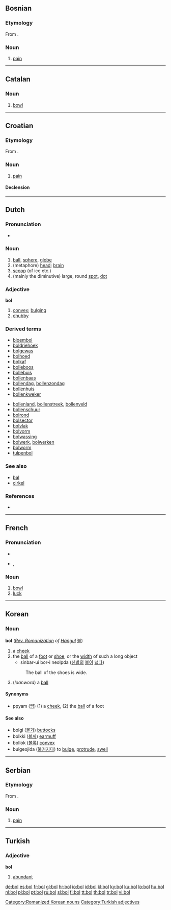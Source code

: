 {{also|-ból}}
==Bosnian==

===Etymology===
From {{proto|Slavic|bolь|lang=bs}}.

===Noun===
{{bs-noun|g=f|boli}}

# [[pain]]

----

==Catalan==

===Noun===
{{ca-noun|m}}

# [[bowl]]

----

==Croatian==

===Etymology===
From {{proto|Slavic|bolь|lang=hr}}.

===Noun===
{{hr-noun|g=f|boli}}

# [[pain]]

====Declension====
{{hr-decl-noun
|bol|boli
|boli|boli
|boli|bolima
|bol|boli
|boli|boli
|boli|bolima
|bolju / boli|bolima
}}

----

==Dutch==

===Pronunciation===
* {{audio|Nl-bol.ogg|audio}}

===Noun===
{{nl-noun|bollen|bolletje}} {{m}}

# [[ball]], [[sphere]], [[globe]]
# (metaphore) [[head]]; [[brain]]
# [[scoop]] (of ice etc.)
# (mainly the diminutive) large, round [[spot]], [[dot]]

===Adjective===
'''bol'''

# [[convex]]; [[bulging]]
# [[chubby]]

===Derived terms===
{{top4}}
* [[bloembol]]
* [[boldriehoek]]
* [[bolgewas]]
* [[bolhoed]]
* [[bolkaf]]
* [[bolleboos]]
* [[bollebuis]]
* [[bollenbaas]]
* [[bollendag]], [[bollenzondag]]
* [[bollenhuis]]
* [[bollenkweker]]
{{mid4}}
* [[bollenland]], [[bollenstreek]], [[bollenveld]]
* [[bollenschuur]]
* [[bolrond]]
* [[bolsector]]
* [[bolvlak]]
* [[bolvorm]]
* [[bolwassing]]
* [[bolwerk]], [[bolwerken]]
* [[bolworm]]
* [[tulpenbol]]
{{bottom}}

===See also===
* [[bal]]
* [[cirkel]]

===References===
* {{R:Koenen}}

----

==French==

===Pronunciation===
* {{audio|Fr-bol.ogg|audio}}
* {{IPA|/bɔl/|lang=fr}}, {{SAMPA|/bOl/}}

===Noun===
{{fr-noun|m}}

# [[bowl]]
# [[luck]]

----

==Korean==

===Noun===
'''bol''' (''[[w:Revised Romanization|Rev. Romanization]] of [[Hangul]]'' [[볼]])

# a [[cheek]]
# the [[ball]] of a [[foot]] or [[shoe]], or the [[width]] of such a long object
#* sinbar-ui bor-i neolpda ([[신발]]의 [[볼]]이 [[넓다]])
#: The ball of the shoes is wide.
# (''loanword'') a [[ball]]

====Synonyms====
* ppyam ([[뺨]]) (1) a [[cheek]], (2) the [[ball]] of a foot

====See also====
* bolgi ([[볼기]]) [[buttock]]s
* bolkki ([[볼끼]]) [[earmuff]]
* bollok ([[볼록]]) [[convex]]
* bulgeojida ([[불거지다]]) to [[bulge]], [[protrude]], [[swell]]

[[Category:Romanized Korean nouns]]

----

==Serbian==

===Etymology===
From {{proto|Slavic|bolь|lang=sr}}.

===Noun===
{{sr-noun|g=f|pl=boli|cyr=бол}}

# [[pain]]

----

==Turkish==

===Adjective===
'''bol'''

# [[abundant]]

[[Category:Turkish adjectives]]

[[de:bol]]
[[es:bol]]
[[fr:bol]]
[[gl:bol]]
[[hr:bol]]
[[io:bol]]
[[id:bol]]
[[kl:bol]]
[[ky:bol]]
[[ku:bol]]
[[lo:bol]]
[[hu:bol]]
[[nl:bol]]
[[pl:bol]]
[[pt:bol]]
[[ru:bol]]
[[sl:bol]]
[[fi:bol]]
[[tt:bol]]
[[th:bol]]
[[tr:bol]]
[[vi:bol]]